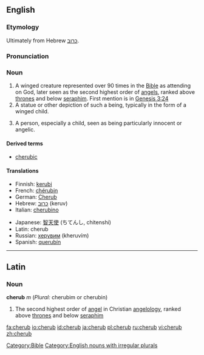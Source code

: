 {{see|Cherub}}
==English==

===Etymology===
Ultimately from Hebrew [[כרוב]].

===Pronunciation===
{{IPA|/ˈʧɛrəb/}}

===Noun===
{{en-noun|pl2=cherubim}}

# A winged creature represented over 90 times in the [[Bible]] as attending on God, later seen as the second highest order of [[angels]], ranked above [[throne]]s and below [[seraph]]im. First mention is in [http://en.wikisource.org/wiki/Bible_%28World_English%29/Genesis#Chapter_3 Genesis 3:24]
# A statue or other depiction of such a being, typically in the form of a winged child.
# {{figurative}} A person, especially a child, seen as being particularly innocent or angelic.

====Derived terms====
*[[cherubic]]

====Translations====
{{top}}
*Finnish: [[kerubi]]
*French: [[chérubin]] {{m}}
*German: [[Cherub]] {{m}}
*Hebrew: [[כרוב|כרוּב]] (keruv) {{m}}
*Italian: [[cherubino]] {{m}}
{{mid}}
*Japanese: [[智天使]] (ちてんし, chitenshi)
*Latin: cherub {{m}}
*Russian: [[херувим]] (kheruvím) {{m}}
*Spanish: [[querubín]] {{m}}
{{bottom}}

[[Category:Bible]]
[[Category:English nouns with irregular plurals]]

----

==Latin==

===Noun===
'''cherub''' ''m'' (''Plural:'' cherubim or cherubin)

# The second highest order of [[angel]] in Christian [[angelology]], ranked above [[throne]]s and below [[seraph]]im

[[fa:cherub]]
[[io:cherub]]
[[id:cherub]]
[[ja:cherub]]
[[pl:cherub]]
[[ru:cherub]]
[[vi:cherub]]
[[zh:cherub]]